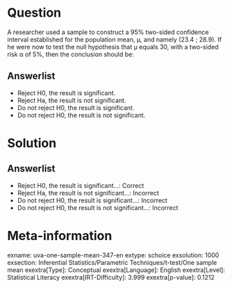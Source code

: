 Question
========

A researcher used a sample to construct a 95% two-sided confidence interval established for the population mean, μ, and namely (23.4 ; 28.9). If he were now to test the null hypothesis that μ equals 30, with a two-sided risk α of 5%, then the conclusion should be:

Answerlist
----------

* Reject H0, the result is significant.
* Reject Ha, the result is not significant.
* Do not reject H0, the result is significant.
* Do not reject H0, the result is not significant.

Solution
========

Answerlist
----------

* Reject H0, the result is significant...: Correct
* Reject Ha, the result is not significant...: Incorrect
* Do not reject H0, the result is significant...: Incorrect
* Do not reject H0, the result is not significant...: Incorrect

Meta-information
================
exname: uva-one-sample-mean-347-en
extype: schoice
exsolution: 1000
exsection: Inferential Statistics/Parametric Techniques/t-test/One sample mean
exextra[Type]: Conceptual
exextra[Language]: English
exextra[Level]: Statistical Literacy
exextra[IRT-Difficulty]: 3.999
exextra[p-value]: 0.1212
